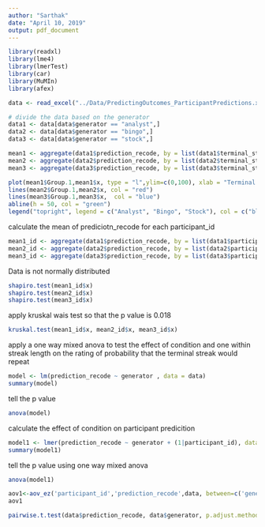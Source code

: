 ```yaml
---
author: "Sarthak"
date: "April 10, 2019"
output: pdf_document
---
```

<!-- load the data -->
```r
library(readxl)
library(lme4)
library(lmerTest)
library(car)
library(MuMIn)
library(afex)
```

```r
data <- read_excel("../Data/PredictingOutcomes_ParticipantPredictions.xlsx", sheet = "Study 1A")

# divide the data based on the generator
data1 <- data[data$generator == "analyst",]
data2 <- data[data$generator == "bingo",]
data3 <- data[data$generator == "stock",]
```


<!-- calculate the mean of prediciotn_recode for each terminwal streak from 1 to 7 -->

```r
mean1 <- aggregate(data1$prediction_recode, by = list(data1$terminal_streak_length), FUN = mean)
mean2 <- aggregate(data2$prediction_recode, by = list(data2$terminal_streak_length), FUN = mean)
mean3 <- aggregate(data3$prediction_recode, by = list(data3$terminal_streak_length), FUN = mean)
```




```r
plot(mean1$Group.1,mean1$x, type = "l",ylim=c(0,100), xlab = "Terminal Streak", ylab = "Mean of Prediction Recode", main = "Mean of Prediction Recode for each Terminal Streak")
lines(mean2$Group.1,mean2$x, col = "red")
lines(mean3$Group.1,mean3$x,  col = "blue")
abline(h = 50, col = "green")
legend("topright", legend = c("Analyst", "Bingo", "Stock"), col = c("black", "red", "blue"), lty = 1:3)
```

calculate the mean of prediciotn_recode for each participant_id

```r
mean1_id <- aggregate(data1$prediction_recode, by = list(data1$participant_id), FUN = mean)
mean2_id <- aggregate(data2$prediction_recode, by = list(data2$participant_id), FUN = mean)
mean3_id <- aggregate(data3$prediction_recode, by = list(data3$participant_id), FUN = mean)

```

Data is not normally distributed
```r
shapiro.test(mean1_id$x)
shapiro.test(mean2_id$x)
shapiro.test(mean3_id$x)
```

apply kruskal wais test so that the p value is 0.018

```r
kruskal.test(mean1_id$x, mean2_id$x, mean3_id$x)
```

apply a one way mixed anova to test the effect of condition and one within streak length on the rating of probability that the terminal streak would repeat
```r
model <- lm(prediction_recode ~ generator , data = data)
summary(model)
```

tell the p value
```r
anova(model)
```
calculate the effect of condition on participant predicition
```r
model1 <- lmer(prediction_recode ~ generator + (1|participant_id), data = data)
summary(model1)
```

tell the p value using one way mixed anova
```r
anova(model1)
```

```r
aov1<-aov_ez('participant_id','prediction_recode',data, between=c('generator'),within=c('terminal_streak_length'))
aov1

pairwise.t.test(data$prediction_recode, data$generator, p.adjust.method = "bonferroni")


```

```r
```
